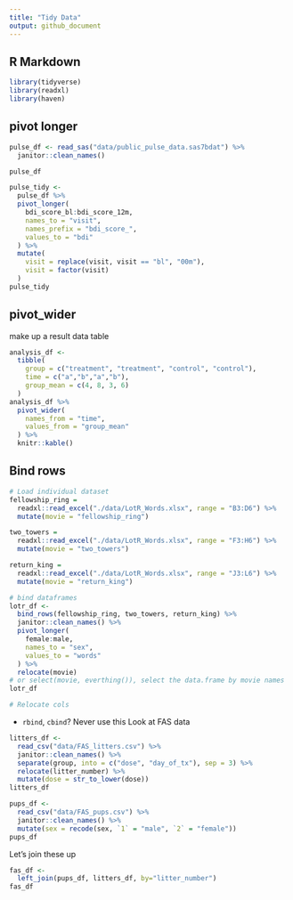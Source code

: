 ```yaml
---
title: "Tidy Data"
output: github_document
---
```

## R Markdown


```r
library(tidyverse)
library(readxl)
library(haven)
```

## pivot longer

```r
pulse_df <- read_sas("data/public_pulse_data.sas7bdat") %>%
  janitor::clean_names()

pulse_df
```

```r
pulse_tidy <-
  pulse_df %>%
  pivot_longer(
    bdi_score_bl:bdi_score_12m,
    names_to = "visit",
    names_prefix = "bdi_score_",
    values_to = "bdi"
  ) %>%
  mutate(
    visit = replace(visit, visit == "bl", "00m"),
    visit = factor(visit)
  )
pulse_tidy
```
## pivot_wider

make up a result data table

```r
analysis_df <-
  tibble(
    group = c("treatment", "treatment", "control", "control"),
    time = c("a","b","a","b"),
    group_mean = c(4, 8, 3, 6)
  )
analysis_df %>%
  pivot_wider(
    names_from = "time",
    values_from = "group_mean"
  ) %>%
  knitr::kable()
```
## Bind rows
```r
# Load individual dataset
fellowship_ring = 
  readxl::read_excel("./data/LotR_Words.xlsx", range = "B3:D6") %>%
  mutate(movie = "fellowship_ring")

two_towers = 
  readxl::read_excel("./data/LotR_Words.xlsx", range = "F3:H6") %>%
  mutate(movie = "two_towers")

return_king = 
  readxl::read_excel("./data/LotR_Words.xlsx", range = "J3:L6") %>%
  mutate(movie = "return_king")

# bind dataframes
lotr_df <-
  bind_rows(fellowship_ring, two_towers, return_king) %>%
  janitor::clean_names() %>%
  pivot_longer(
    female:male,
    names_to = "sex",
    values_to = "words"
  ) %>%
  relocate(movie)
# or select(movie, everthing()), select the data.frame by movie names
lotr_df

# Relocate cols
```
* `rbind`, `cbind`? Never use this
Look at FAS data
```r
litters_df <- 
  read_csv("data/FAS_litters.csv") %>%
  janitor::clean_names() %>%
  separate(group, into = c("dose", "day_of_tx"), sep = 3) %>%
  relocate(litter_number) %>%
  mutate(dose = str_to_lower(dose))
litters_df

pups_df <-
  read_csv("data/FAS_pups.csv") %>%
  janitor::clean_names() %>%
  mutate(sex = recode(sex, `1` = "male", `2` = "female"))
pups_df
```

Let's join these up

```r
fas_df <-
  left_join(pups_df, litters_df, by="litter_number") 
fas_df
```
